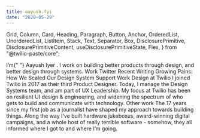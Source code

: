 ```yaml
---
title: aayush.fyi
date: "2020-05-29"
---
```


  Grid,
  Column,
  Card,
  Heading,
  Paragraph,
  Button,
  Anchor,
  OrderedList,
  UnorderedList,
  ListItem,
  Stack,
  Text,
  Separator,
  Box,
  DisclosurePrimitive,
  DisclosurePrimitiveContent,
  useDisclosurePrimitiveState,
  Flex,
} from "@twilio-paste/core";

<Box>
  <Grid>
    <Column span={[12, 12, 4]} offset={[0, 0, 1]}>
      <Heading as="h1" variant="heading10">
        I&rsquo;m{" "}
        <Box as="span" backgroundColor="colorBackgroundBrandHighlight">
          Aayush Iyer
        </Box>
        . I work on building better products through design, and better design through
        systems.
      </Heading>
      <Box backgroundColor="colorText">
        <Stack
          orientation={["vertical", "vertical", "horizontal"]}
          spacing="space60"
        >
          <Link href="/work" passHref>
            <Anchor>Work</Anchor>
          </Link>
          <Flex display="inline-flex" vAlignContent="center">
            <Link href="//twitter.com/aayush" passHref>
              <Anchor>Twitter</Anchor>
            </Link>
            <LinkExternalIcon
              decorative={false}
              title="Opens an external resource"
            />
          </Flex>
        </Stack>
      </Box>
    </Column>
  </Grid>
  <Box marginTop="space100">
    <Grid>
      <Column span={[12, 12, 4]} offset={[0, 0, 1]}>
        <Box as="div" marginBottom={["space50", "space50", 0]}>
          <Heading as="h2" variant="heading20">
            Recent Writing
          </Heading>
          <Link href="/writing/scaling_support" passHref>
            <Anchor>
              Growing Pains: How We Scaled Our Design System Support
            </Anchor>
          </Link>
        </Box>
      </Column>
      <Column span={[12, 12, 4]} offset={[0, 0, 1]}>
        <Heading as="h2" variant="heading20">
          Work
        </Heading>
        <Heading as="h3" variant="heading40">
          Design at Twilio
        </Heading>
        <Paragraph>
          I joined Twilio in 2017 as their third Product Designer. Today, I
          manage the Design Systems team, and am part of UX Leadership. My focus
          at Twilio has been on resilient UI design &amp; engineering, and
          widening the spectrum of who gets to build and communicate with
          technology.
        </Paragraph>
        <Heading as="h3" variant="heading40">
          Other work
        </Heading>
        <Paragraph>
          The 17 years since my first job as a journalist have shaped my
          approach towards building things. Along the way I&rsquo;ve built
          hardware jukeboxes, award-winning digital campaigns, and a whole host
          of really terrible software - somehow, they all informed where I got
          to and where I&rsquo;m going.
        </Paragraph>
      </Column>
    </Grid>
  </Box>
</Box>
